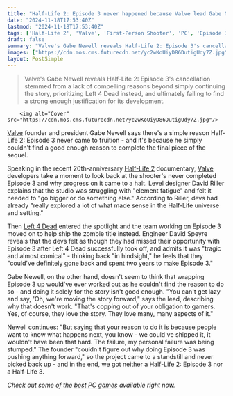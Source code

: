 ```yaml
---
title: "Half-Life 2: Episode 3 never happened because Valve lead Gabe Newell thought just “pushing the story forward” wasn’t a good enough reason to make a game"
date: "2024-11-18T17:53:40Z"
lastmod: "2024-11-18T17:53:40Z"
tags: ['Half-Life 2', 'Valve', 'First-Person Shooter', 'PC', 'Episode 3', 'Left 4 Dead']
draft: false
summary: "Valve's Gabe Newell reveals Half-Life 2: Episode 3's cancellation stemmed from a lack of compelling reasons beyond simply continuing the story,  prioritizing Left 4 Dead instead, and ultimately failing to find a strong enough justification for its development."
images: ["https://cdn.mos.cms.futurecdn.net/yc2wKoUiyD86DutigUdy7Z.jpg"]
layout: PostSimple
---
```

> Valve's Gabe Newell reveals Half-Life 2: Episode 3's cancellation stemmed from a lack of compelling reasons beyond simply continuing the story,  prioritizing Left 4 Dead instead, and ultimately failing to find a strong enough justification for its development.


        <img alt="Cover" src="https://cdn.mos.cms.futurecdn.net/yc2wKoUiyD86DutigUdy7Z.jpg"/>
        
[<u>Valve</u>](https://www.gamesradar.com/tag/valve/) founder and president Gabe Newell says there's a simple reason Half-Life 2: Episode 3 never came to fruition - and it's because he simply couldn't find a good enough reason to complete the final piece of the sequel.

Speaking in the recent 20th-anniversary [<u>Half-Life 2</u>](https://www.gamesradar.com/half-life-2/) documentary, [Valve](https://www.gamesradar.com/tag/valve/) developers take a moment to look back at the shooter's never completed Episode 3 and why progress on it came to a halt. Level designer David Riller explains that the studio was struggling with "element fatigue" and felt it needed to "go bigger or do something else." According to Riller, devs had already "really explored a lot of what made sense in the Half-Life universe and setting."

Then [<u>Left 4 Dead</u>](https://www.gamesradar.com/left-4-dead/) entered the spotlight and the team working on Episode 3 moved on to help ship the zombie title instead. Engineer David Speyre reveals that the devs felt as though they had missed their opportunity with Episode 3 after Left 4 Dead successfully took off, and admits it was "tragic and almost comical" - thinking back "in hindsight," he feels that they "could've definitely gone back and spent two years to make Episode 3."

Gabe Newell, on the other hand, doesn't seem to think that wrapping Episode 3 up would've ever worked out as he couldn't find the reason to do so - and doing it solely for the story isn't good enough. "You can't get lazy and say, 'Oh, we're moving the story forward," says the lead, describing why that doesn't work. "That's copping out of your obligation to gamers. Yes, of course, they love the story. They love many, many aspects of it."

Newell continues: "But saying that your reason to do it is because people want to know what happens next, you know - we could've shipped it, it wouldn't have been that hard. The failure, my personal failure was being stumped." The founder "couldn't figure out why doing Episode 3 was pushing anything forward," so the project came to a standstill and never picked back up - and in the end, we got neither a Half-Life 2: Episode 3 nor a Half-Life 3.

*Check out some of the *[<u><em>best PC games</em></u>](https://www.gamesradar.com/best-pc-games/)* available right now.*
        